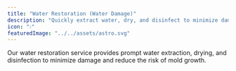 ```yaml
---
title: "Water Restoration (Water Damage)"
description: "Quickly extract water, dry, and disinfect to minimize damage and prevent mold."
icon: "💧"
featuredImage: "../../assets/astro.svg"  
---
```

Our water restoration service provides prompt water extraction, drying, and disinfection to minimize damage and reduce the risk of mold growth.
